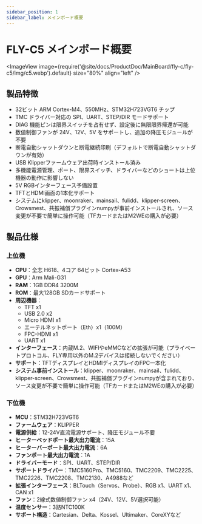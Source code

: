```yaml
---
sidebar_position: 1
sidebar_label: メインボード概要
---
```



# FLY-C5 メインボード概要

<ImageView 
    image={require('@site/docs/ProductDoc/MainBoard/fly-c/fly-c5/img/c5.webp').default} 
    size="80%" 
    align="left" 
/>

## 製品特徴

- 32ビット ARM Cortex-M4、550MHz、STM32H723VGT6 チップ
- TMC ドライバー対応の SPI、UART、STEP/DIR モードサポート
- DIAG 機能ピンは限界スイッチを占有せず、設定後に無限限界帰還が可能
- 数値制御ファンが 24V、12V、5V をサポートし、追加の降圧モジュールが不要
- 断電自動シャットダウンと断電継続印刷（デフォルトで断電自動シャットダウンが有効）
- USB Klipperファームウェア出荷時インストール済み
- 多機能電源管理、ポート、限界スイッチ、ドライバーなどのショートは上位機器の動作に影響しない
- 5V RGBインターフェース予備設置
- TFTとHDMI画面の1本化サポート
- システムにklipper、moonraker、mainsail、fulidd、klipper-screen、Crowsmest、共振補償プラグインnumpyが事前インストールされ、ソース変更が不要で簡単に操作可能（TFカードまたはM2WEの購入が必要）

## 製品仕様

### 上位機

- **CPU**：全志 H618、4コア 64ビット Cortex-A53
- **GPU**：Arm Mali-G31
- **RAM**：1GB DDR4 3200M
- **ROM**：最大128GB SDカードサポート
- **周辺機器**：
    - TFT x1
    - USB 2.0 x2
    - Micro HDMI x1
    - エーテルネットポート（Eth）x1（100M）
    - FPC-HDMI x1
    - UART x1
- **インターフェース**：内蔵M.2、WIFIやeMMCなどの拡張が可能（プライベートプロトコル、FLY専用以外のM.2デバイスは接続しないでください）
- **サポート**：TFTディスプレイとHDMIディスプレイのFPC一本化
- **システム事前インストール**：klipper、moonraker、mainsail、fulidd、klipper-screen、Crowsmest、共振補償プラグインnumpyが含まれており、ソース変更が不要で簡単に操作可能（TFカードまたはM2WEの購入が必要）

### 下位機

- **MCU**：STM32H723VGT6
- **ファームウェア**：KLIPPER
- **電源供給**：12-24V直流電源サポート、降圧モジュール不要
- **ヒーターベッドポート最大出力電流**：15A
- **ヒーターバーポート最大出力電流**：6A
- **ファンポート最大出力電流**：1A
- **ドライバーモード**：SPI、UART、STEP/DIR
- **サポートドライバー**：TMC5160Pro、TMC5160、TMC2209、TMC2225、TMC2226、TMC2208、TMC2130、A4988など
- **拡張インターフェース**：BLTouch（Servos、Probe）、RGB x1、UART x1、CAN x1
- **ファン**：2線式数値制御ファン x4（24V、12V、5V選択可能）
- **温度センサー**：3路NTC100K
- **サポート構造**：Cartesian、Delta、Kossel、Ultimaker、CoreXYなど
